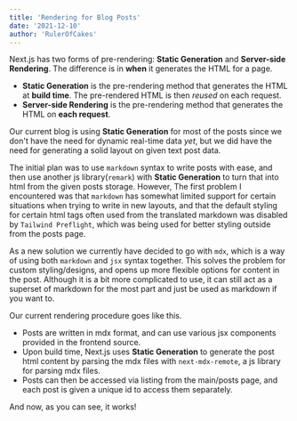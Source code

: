 ```yaml
---
title: 'Rendering for Blog Posts'
date: '2021-12-10'
author: 'RulerOfCakes'
---
```


Next.js has two forms of pre-rendering: **Static Generation** and **Server-side Rendering**. The difference is in **when** it generates the HTML for a page.

- **Static Generation** is the pre-rendering method that generates the HTML at **build time**. The pre-rendered HTML is then _reused_ on each request.
- **Server-side Rendering** is the pre-rendering method that generates the HTML on **each request**.

Our current blog is using **Static Generation** for most of the posts since we don't have the need for dynamic real-time data _yet_,
but we did have the need for generating a solid layout on given text post data.  

The initial plan was to use `markdown` syntax to write posts with ease, and then use another js library(`remark`) with **Static Generation** to turn that into
html from the given posts storage. However, The first problem I encountered was that `markdown` has somewhat limited support for certain situations
when trying to write in new layouts, and that the default styling for certain html tags often used from the translated markdown was disabled by `Tailwind Preflight`,
which was being used for better styling outside from the posts page.

As a new solution we currently have decided to go with `mdx`, which is a way of using both `markdown` and `jsx` syntax together.
This solves the problem for custom styling/designs, and opens up more flexible options for content in the post.
Although it is a bit more complicated to use, it can still act as a superset of markdown for the most part and just be used as markdown if you want to.

Our current rendering procedure goes like this.
- Posts are written in mdx format, and can use various jsx components provided in the frontend source.
- Upon build time, Next.js uses **Static Generation** to generate the post html content by parsing the mdx files with `next-mdx-remote`, a js library for parsing mdx files.
- Posts can then be accessed via listing from the main/posts page, and each post is given a unique id to access them separately.

<Rainbow>And now, as you can see, it works!</Rainbow>